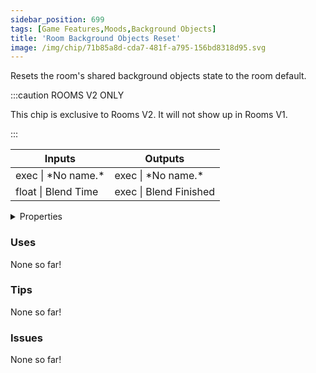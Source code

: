 ```yaml
---
sidebar_position: 699
tags: [Game Features,Moods,Background Objects]
title: 'Room Background Objects Reset'
image: /img/chip/71b85a8d-cda7-481f-a795-156bd8318d95.svg
---
```


Resets the room's shared background objects state to the room default.

:::caution ROOMS V2 ONLY

This chip is exclusive to Rooms V2. It will not show up in Rooms V1.

:::


<IChip uuid="71b85a8d-cda7-481f-a795-156bd8318d95"/>

<table><thead><tr><th>Inputs</th><th>Outputs</th></tr></thead><tbody><tr><td>exec | *No name.*</td><td>exec | *No name.*</td></tr><tr><td>float | Blend Time</td><td>exec | Blend Finished</td></tr></tbody></table>

<details>
  <summary>Properties</summary>
  <div>
    <div>
    <table>
      <tbody>
        <tr>
          <td>Is beta required?</td>
          <td>No</td>
        </tr>
        <tr>
          <td>Is chip a trolling risk?</td>
          <td>No</td>
        </tr>
        <tr>
          <td>Is chip a role assignment risk?</td>
          <td>No</td>
        </tr>
        <tr>
          <td>Chip UUID</td>
          <td>71b85a8d-cda7-481f-a795-156bd8318d95</td>
        </tr>
        <tr>
          <td>Room availability</td>
          <td>Rooms V2 only</td>
        </tr>
      </tbody>
    </table>
    </div>
  </div>
</details>

### Uses

None so far!

### Tips

None so far!

### Issues

None so far!